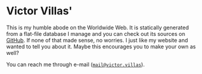 # Victor Villas'


This is my humble abode on the Worldwide Web. It is statically generated from a
flat-file database I manage and you can check out its sources on [GitHub][]. If
none of that made sense, no worries. I just like my website and wanted to tell
you about it. Maybe this encourages you to make your own as well?

You can reach me through e-mail ([`mail@victor.villas`][email]).

[email]: mailto:mail@victor.villas
[GitHub]: https://github.com/villasv/villasv.github.io
